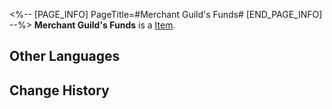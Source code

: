 <%-- [PAGE_INFO]
PageTitle=#Merchant Guild's Funds#
[END_PAGE_INFO] --%>
{{Item Infobox
|id          = 281001
|image       = Item Merchant Guild's Funds.png
|type        = 
|invCategory = 
|rarity      = 3
|effect      = Merchant Guild's Funds
|description = The funds managed by the Aurum Alley Merchant's Guild. Primarily used toward business activities and infrastructural maintenance.
|source1     = [[Obtained from Inventory Arrangement at the Aurum Alley Dock]]
}}
{{Description|''"Don't ask why we don't use straight cash. There's a dark history there."''}}
'''Merchant Guild's Funds''' is a [[Item]].

==Other Languages==
{{Other Languages
|en   = Merchant Guild's Funds
|zhs  = 商会储值金
|zht  = 商會儲值金
|ja   = 商会貯蓄金
|ko   = 상회 예비금
|es   = Fondos del gremio
|fr   = Fonds de la Guilde des commerçants
|ru   = Сбережения торговой гильдии
|th   = เงินทุนสมาคมการค้า
|vi   = Kinh Phí Thương Hội
|de   = Gelder für die Handelsgilde
|id   = Dana Serikat Dagang
|pt   = Fundos da Guilda de Comerciantes
}}

==Change History==
{{Change History|1.3}}
